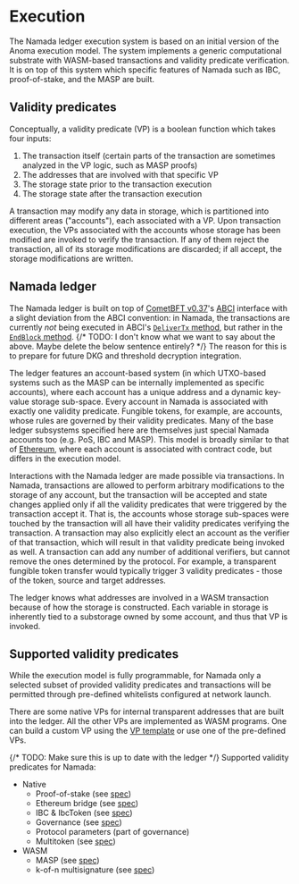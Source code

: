 # Execution

The Namada ledger execution system is based on an initial version of the Anoma execution model. The system implements a generic computational substrate with WASM-based transactions and validity predicate verification. It is on top of this system which specific features of Namada such as IBC, proof-of-stake, and the MASP are built.

## Validity predicates

Conceptually, a validity predicate (VP) is a boolean function which takes four inputs: 

1. The transaction itself (certain parts of the transaction are sometimes analyzed in the VP logic, such as MASP proofs)
2. The addresses that are involved with that specific VP
3. The storage state prior to the transaction execution
4. The storage state after the transaction execution

A transaction may modify any data in storage, which is partitioned into different areas ("accounts"), each associated with a VP. Upon transaction execution, the VPs associated with the accounts whose storage has been modified are invoked to verify the transaction. If any of them reject the transaction, all of its storage modifications are discarded; if all accept, the storage modifications are written.

## Namada ledger

The Namada ledger is built on top of [CometBFT v0.37](https://docs.cometbft.com/v0.37/spec/)'s [ABCI](https://docs.cometbft.com/v0.37/spec/abci/) interface with a slight deviation from the ABCI convention: in Namada, the transactions are currently *not* being executed in ABCI's [`DeliverTx` method](https://docs.cometbft.com/v0.37/spec/abci/abci++_methods#delivertx), but rather in the [`EndBlock` method](https://docs.cometbft.com/v0.37/spec/abci/abci++_methods#endblock). {/* TODO: I don't know what we want to say about the above. Maybe delete the below sentence entirely? */} 
The reason for this is to prepare for future DKG and threshold decryption integration. 

The ledger features an account-based system (in which UTXO-based systems such as the MASP can be internally implemented as specific accounts), where each account has a unique address and a dynamic key-value storage sub-space. Every account in Namada is associated with exactly one validity predicate. Fungible tokens, for example, are accounts, whose rules are governed by their validity predicates. Many of the base ledger subsystems specified here are themselves just special Namada accounts too (e.g. PoS, IBC and MASP). This model is broadly similar to that of [Ethereum](https://ethereum.org/en), where each account is associated with contract code, but differs in the execution model.

Interactions with the Namada ledger are made possible via transactions. In Namada, transactions are allowed to perform arbitrary modifications to the storage of any account, but the transaction will be accepted and state changes applied only if all the validity predicates that were triggered by the transaction accept it. That is, the accounts whose storage sub-spaces were touched by the transaction will all have their validity predicates verifying the transaction. A transaction may also explicitly elect an account as the verifier of that transaction, which will result in that validity predicate being invoked as well. A transaction can add any number of additional verifiers, but cannot remove the ones determined by the protocol. For example, a transparent fungible token transfer would typically trigger 3 validity predicates - those of the token, source and target addresses.

The ledger knows what addresses are involved in a WASM transaction because of how the storage is constructed. Each variable in storage is inherently tied to a substorage owned by some account, and thus that VP is invoked.

## Supported validity predicates

While the execution model is fully programmable, for Namada only a selected subset of provided validity predicates and transactions will be permitted through pre-defined whitelists configured at network launch. 

There are some native VPs for internal transparent addresses that are built into the ledger. All the other VPs are implemented as WASM programs. One can build a custom VP using the [VP template](https://github.com/anoma/namada/tree/main/wasm/vp_template) or use one of the pre-defined VPs.

{/* TODO: Make sure this is up to date with the ledger */}
Supported validity predicates for Namada:
- Native
    - Proof-of-stake (see [spec](../economics/proof-of-stake.mdx))
    - Ethereum bridge (see [spec](../interoperability/ethereum-bridge.mdx))
    - IBC & IbcToken (see [spec](../interoperability/ibc.mdx))
    - Governance (see [spec](../governance.mdx))
    - Protocol parameters (part of governance)
    - Multitoken (see [spec](./fungible-token.mdx))
- WASM
    - MASP (see [spec](../masp.mdx))
    - k-of-n multisignature (see [spec](./multisignature.mdx))
